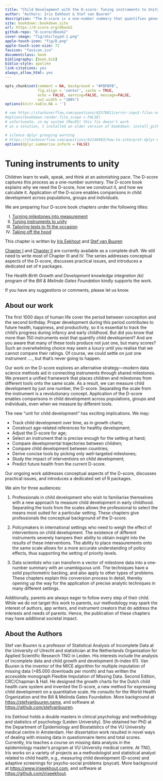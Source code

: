 ```yaml
--- 
title: "Child Development with the D-score: Tuning instruments to Unity"
author: "Authors: Iris Eekhout & Stef van Buuren"
description: "The D-score is a one-number summary that quantifies generic development of children, closely modelled after body measurements like height and weight. This booklet describes application of the D-score where different groups are measured by different instruments."
site: bookdown::bookdown_site
url: https://d-score.org/dbook2
github-repo: "D-score/dbook2"
cover-image: "fig/shirleypd-1.png"
apple-touch-icon: "fig/D.png"
apple-touch-icon-size: 72
favicon: "favicon.ico"
documentclass: book
bibliography: [book.bib]
biblio-style: apalike
link-citations: yes
always_allow_html: yes
---
```


```r
opts_chunk$set(comment = NA, background = "#FBFBFB",
               fig.align = 'center', cache = TRUE, 
               echo = FALSE, warning=FALSE, message=FALSE,
               out.width = "100%")
options(knitr.kable.NA = '')

# see https://stackoverflow.com/questions/62578811/error-input-files-not-all-in-same-directory-please-supply-explicit-wd
#options(bookdown.render.file_scope = FALSE)
# unfortunate, in my system (MacOS) this fix doesn't work
# as a solution, I installed an older version of bookdown: install_github("rstudio/bookdown@v0.19")

# silence dplyr grouping warning
# https://stackoverflow.com/questions/62140483/how-to-interpret-dplyr-message-summarise-regrouping-output-by-x-override
options(dplyr.summarise.inform = FALSE)
```

# Tuning instruments to unity {-}

Children learn to walk, speak, and think at an astonishing pace. The D-score captures this process as a one-number summary. The D-score book explains why we need the D-score, how we construct it, and how we calculate it. Application of the D-score enables comparisons in child development across populations, groups and individuals.

We are preparing four D-score book chapters under the following titles:

I.	[Turning milestones into measurement](https://d-score.org/dbook1)
II.	[Tuning instruments to unity](https://d-score.org/dbook2)
III.	[Tailoring tests to fit the occasion](https://stefvanbuuren.name/dbook3)
IV.	[Taking off the hood](https://stefvanbuuren.name/dbook4)

This chapter is written by [Iris Eekhout](https://www.iriseekhout.com) and [Stef van Buuren](https://stefvanbuuren.name)

[Chapter I](https://d-score.org/dbook1) and [Chapter II](https://d-score.org/dbook2) are currently available as a complete draft. We still need to write most of Chapter III and IV. The series addresses conceptual aspects of the D-score, discusses practical issues, and introduces a dedicated set of `R` packages.

The *Health Birth Growth and Development knowledge integration (ki)* program of the *Bill & Melinda Gates Foundation* kindly supports the work.

If you have any suggestions or comments, please let us know.



## About our work {-}

The first 1000 days of human life cover the period between conception and the second birthday. Proper development during this period contributes to future health, happiness, and productivity, so it is essential to track the child's progress during infancy and early childhood. 
But did you know that more than 150 instruments exist that quantify child development? And are you aware that many of these tools produce not just one, but many scores? Such an overwhelming choice may seem a luxury until you realise that we cannot compare their ratings. Of course, we could settle on just one instrument ...., but that's never going to happen.

Our work on the D-score explores an alternative strategy—modern data science methods aid in connecting instruments through shared milestones. We present a unified framework that places children and milestones from different tools onto the same scale. As a result, we can measure child development by just one number, the D-score. Separating the scale from the instrument is a revolutionary concept. Application of the D-score enables comparisons in child development across populations, groups and individuals, even when we measure by different tools.

The new "unit for child development" has exciting implications. We may:

- Track child development over time, as in growth charts;
-	Construct age-related references for healthy development;
-	Adjust the D-score for age;
-	Select an instrument that is precise enough for the setting at hand; 
-	Compare developmental trajectories between children;
-	Compare child development between countries;
-	Derive concise tools by picking only well-targeted milestones;
-	Study the impact of interventions on child development;
-	Predict future health from the current D-score.

Our ongoing work addresses conceptual aspects of the D-score, discusses practical issues, and introduces a dedicated set of R packages.

We aim for three audiences:

1.	Professionals in child development who wish to familiarise themselves with a new approach to measure child development in early childhood.  Separating the tools from the scales allows the professional to select the means most suited for a particular setting. These chapters give professionals the conceptual background of the D-score.

2.	Policymakers in international settings who need to weigh the effect of interventions on child development. The existence of different instruments severely hampers their ability to obtain insight into the results of these interventions. The ability to place measurements onto the same scale allows for a more accurate understanding of policy effects, thus supporting the setting of priority levels.

3.	Data scientists who can transform a vector of milestone data into a one-number summary with an unambiguous unit. The techniques have a solid psychometric backing, and also apply to other types of problems. These chapters explain this conversion process in detail, thereby opening up the way for the application of precise analytic techniques in many different settings. 

Additionally, parents are always eager to follow every step of their child. While we do not target this work to parents, our methodology may spark the interest of authors, app writers, and instrument creators that do address the interests and needs of parents. Hence, the publication of these chapters may have additional societal impact.


## About the Authors {-}

Stef van Buuren is a professor of Statistical Analysis of Incomplete Data at the University of Utrecht and statistician at the Netherlands Organisation for Applied Scientific Research TNO in Leiden. His interests include the analysis of incomplete data and child growth and development (h-index 61). Van Buuren is the inventor of the MICE algorithm for multiple imputation of missing data (>85.000 downloads per month) and has written the accessible monograph Flexible Imputation of Missing Data. Second Edition, CRC/Chapman & Hall. He designed the growth charts for the Dutch child health care system and invented the D-score, a new method for expressing child development on a quantitative scale. He consults for the World Health Organization and the Bill & Melinda Gates Foundation. More background at [https://stefvanbuuren.name](https://stefvanbuuren.name), and software at [https://github.com/stefvanbuuren](https://github.com/stefvanbuuren).

Iris Eekhout holds a double masters in clinical psychology and methodology and statistics of psychology (Leiden University). She obtained her PhD at the Department of Epidemiology and Biostatistics of the VU University medical centre in Amsterdam. Her dissertation work resulted in novel ways of dealing with missing data in questionnaire items and total scores. Currently, Iris teaches a course on missing data analysis in the epidemiology master’s program at VU University medical centre. At TNO, Iris works on a variety of projects as a methodologist and statistical analyst related to child health, e.g., measuring child development (D-score) and adaptive screenings for psycho-social problems (psycat). More background at [https://www.iriseekhout.com](https://www.iriseekhout.com), and software at [https://github.com/iriseekhout](https://github.com/iriseekhout).
